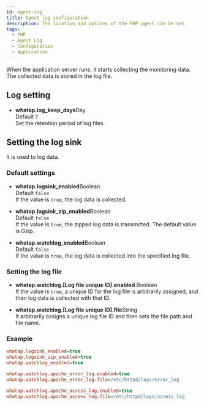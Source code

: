 ```yaml
---
id: agent-log
title: Agent log configuration
description: The location and options of the PHP agent can be set.
tags:
  - PHP
  - Agent Log
  - Configuration
  - Application
---
```


When the application server runs, it starts collecting the monitoring data. The collected data is stored in the log file. 

## Log setting

-   **whatap.log_keep_days**<span class='type'>Day</span><br/>
      Default `7`<br/>
      Set the retention period of log files.

## Setting the log sink

It is used to log data.

### Default settings

-   **whatap.logsink_enabled**<span class='type'>Boolean</span><br/>
      Default `false`<br/>
      If the value is `true`, the log data is collected.

-   **whatap.logsink_zip_enabled**<span class='type'>Boolean</span><br/>
      Default `false`<br/>
      If the value is `true`, the zipped log data is transmitted. The default value is Gzip.

-   **whatap.watchlog_enabled**<span class='type'>Boolean</span><br/>
      Default `false`<br/>
      If the value is `true`, the log data is collected into the specified log file.

### Setting the log file

-   **whatap.watchlog.[Log file unique ID].enabled** <span class='type'>Boolean</span><br/>
      If the value is `true`, a unique ID for the log file is arbitrarily assigned, and then log data is collected with that ID.

-   **whatap.watchlog.[Log file unique ID].file**<span class='type'>String</span><br/>
      It arbitrarily assigns a unique log file ID and then sets the file path and file name.

### Example

```ini title='기본 설정'
whatap.logsink_enabled=true
whatap.logsink_zip_enabled=true
whatap.watchlog_enabled=true
```

```ini title='Apache error log 및 access log 설정'
whatap.watchlog.apache_error_log.enabled=true
whatap.watchlog.apache_error_log.file=/etc/httpd/logs/error_log

whatap.watchlog.apache_access_log.enabled=true
whatap.watchlog.apache_access_log.file=/etc/httpd/logs/access_log
```
